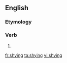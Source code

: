 ==English==

===Etymology===
{{suffix|shy|ing}}

===Verb===
{{en-verb form}}

# {{present participle of|shy}}

[[fr:shying]]
[[ta:shying]]
[[vi:shying]]